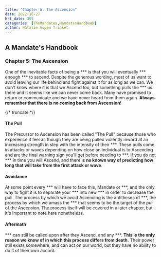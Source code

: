 ```yaml
---
title: "Chapter 5: The Ascension"
date: 2022-10-27
hrt_date: 399
categories: [TheMandates,MandatesHandbook]
author: Natalie Aspen Trinket
---
```


## A Mandate's Handbook
### Chapter 5: The Ascension


One of the inevitable facts of being a \*\*\* is that you will eventually \*\*\* enough \*\*\* to ascend. Despite the generous wording, most of us want to avoid leaving our life behind and fight against it for as long as we can. We don't know where it is that we Ascend too, but something pulls the \*\*\* us there and it seems like we can never come back. Many have promised to return or communicate and we have never heard from them again. **Always remember that there is no coming back from Ascension!**  

{/* truncate */}

#### The Pull

The Precursor to Ascension has been called "The Pull" because those who experience it feel as though they are being pulled violently inward at an increasing strength in step with the intensity of their \*\*\*. These pulls come in attacks or waves depending on how close an individual is to Ascending and are the final warning sign you'll get before needing to \*\*\*. If you do not \*\*\* in time you will Ascend, and there is **no known way of predicting how long that will take from the first attack or wave.**

#### Avoidance

At some point every \*\*\* will have to face this, Mandate or \*\*\*, and the only way to fight it is to separate your \*\*\* into new \*\*\* in order to decrease the pull. The process by which we avoid Ascending is the antitheses of \*\*\*, the process by which we amass the \*\*\* that seems to be the target of the pull of the Ascension. The process itself will be covered in a later chapter, but it's important to note here nonetheless. 

#### Aftermath

\*\*\* can still be called upon after they Ascend, and any \*\*\*. **This is the only reason we know of in which this process differs from death.** Their power still exists somewhere, and can act on our world, but they have no ability to do it of their own accord. 
